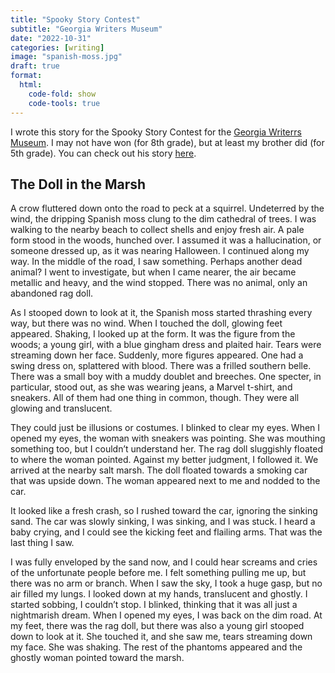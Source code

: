 ```yaml
---
title: "Spooky Story Contest"
subtitle: "Georgia Writers Museum"
date: "2022-10-31"
categories: [writing]
image: "spanish-moss.jpg"
draft: true
format:
  html:
    code-fold: show
    code-tools: true
---
```


I wrote this story for the Spooky Story Contest for the [Georgia Writerrs Museum](https://www.georgiawritersmuseum.org/spooky-story-contest/). I may not have won (for 8th grade), but at least my brother did (for 5th grade). You can check out his story [here](https://www.georgiawritersmuseum.org/the-tybee-island-ghost-ship/).

## The Doll in the Marsh

A crow fluttered down onto the road to peck at a squirrel. Undeterred by the wind, the dripping Spanish moss clung to the dim cathedral of trees. I was walking to the nearby beach to collect shells and enjoy fresh air. A pale form stood in the woods, hunched over. I assumed it was a hallucination, or someone dressed up, as it was nearing Halloween. I continued along my way. In the middle of the road, I saw something. Perhaps another dead animal? I went to investigate, but when I came nearer, the air became metallic and heavy, and the wind stopped. There was no animal, only an abandoned rag doll. 

As I stooped down to look at it, the Spanish moss started thrashing every way, but there was no wind. When I touched the doll, glowing feet appeared. Shaking, I looked up at the form. It was the figure from the woods; a young girl, with a blue gingham dress and plaited hair. Tears were streaming down her face. Suddenly, more figures appeared. One had a swing dress on, splattered with blood. There was a frilled southern belle. There was a small boy with a muddy doublet and breeches. One specter, in particular, stood out, as she was wearing jeans, a Marvel t-shirt, and sneakers. All of them had one thing in common, though. They were all glowing and translucent.

They could just be illusions or costumes. I blinked to clear my eyes. When I opened my eyes, the woman with sneakers was pointing. She was mouthing something too, but I couldn’t understand her. The rag doll sluggishly floated to where the woman pointed. Against my better judgment, I followed it. We arrived at the nearby salt marsh. The doll floated towards a smoking car that was upside down. The woman appeared next to me and nodded to the car.

It looked like a fresh crash, so I rushed toward the car, ignoring the sinking sand. The car was slowly sinking, I was sinking, and I was stuck. I heard a baby crying, and I could see the kicking feet and flailing arms. That was the last thing I saw. 

I was fully enveloped by the sand now, and I could hear screams and cries of the unfortunate people before me. I felt something pulling me up, but there was no arm or branch. When I saw the sky, I took a huge gasp, but no air filled my lungs. I looked down at my hands, translucent and ghostly. I started sobbing, I couldn’t stop. I blinked, thinking that it was all just a nightmarish dream. When I opened my eyes, I was back on the dim road. At my feet, there was the rag doll, but there was also a young girl stooped down to look at it. She touched it, and she saw me, tears streaming down my face. She was shaking. The rest of the phantoms appeared and the ghostly woman pointed toward the marsh. 

